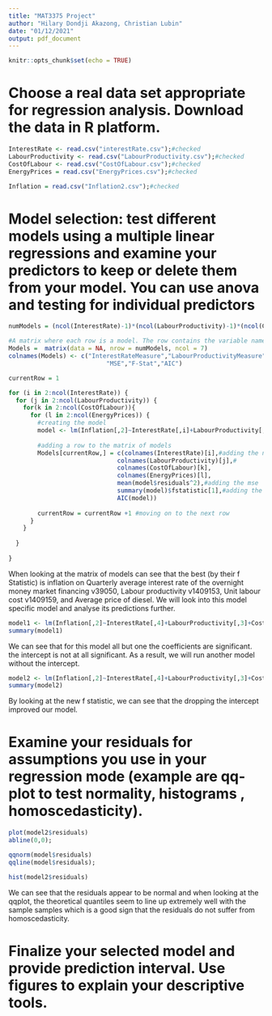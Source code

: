 ```yaml
---
title: "MAT3375 Project"
author: "Hilary Dondji Akazong, Christian Lubin"
date: "01/12/2021"
output: pdf_document
---
```


```r
knitr::opts_chunk$set(echo = TRUE)
```

# Choose a real data set appropriate for regression analysis. Download the data in R platform.
```r
InterestRate <- read.csv("interestRate.csv");#checked
LabourProductivity <- read.csv("LabourProductivity.csv");#checked
CostOfLabour <- read.csv("CostOfLabour.csv");#checked
EnergyPrices = read.csv("EnergyPrices.csv");#checked

Inflation = read.csv("Inflation2.csv");#checked
```

# Model selection: test different models using a multiple linear regressions and examine your predictors to keep or delete them from your model. You can use anova and testing for individual predictors
```r
numModels = (ncol(InterestRate)-1)*(ncol(LabourProductivity)-1)*(ncol(CostOfLabour)-1)*(ncol(EnergyPrices)-1)

#A matrix where each row is a model. The row contains the variable names, the MSE, the F-statistic and the AIC of the model.
Models =  matrix(data = NA, nrow = numModels, ncol = 7)
colnames(Models) <- c("InterestRateMeasure","LabourProductivityMeasure","CostOfLabourMeasure","EnergyPricesMeasure",
                           "MSE","F-Stat","AIC")

```


```r
currentRow = 1

for (i in 2:ncol(InterestRate)) {
  for (j in 2:ncol(LabourProductivity)) {
    for(k in 2:ncol(CostOfLabour)){
      for (l in 2:ncol(EnergyPrices)) {
        #creating the model
        model <- lm(Inflation[,2]~InterestRate[,i]+LabourProductivity[,j]+CostOfLabour[,k]+EnergyPrices[,l])
        
        #adding a row to the matrix of models
        Models[currentRow,] = c(colnames(InterestRate)[i],#adding the names of the variables used
                              colnames(LabourProductivity)[j],#
                              colnames(CostOfLabour)[k],
                              colnames(EnergyPrices)[l],
                              mean(model$residuals^2),#adding the mse
                              summary(model)$fstatistic[1],#adding the fstatistic
                              AIC(model))
        
        currentRow = currentRow +1 #moving on to the next row
      }
    }
    
  }
  
}
```

When looking at the matrix of models can see that the best (by their f Statistic) is inflation on Quarterly average interest rate of the overnight money market financing v39050, Labour productivity v1409153, Unit labour cost v1409159, and Average price of diesel. We will look into this model specific model and analyse its predictions further.

```r
model1 <- lm(Inflation[,2]~InterestRate[,4]+LabourProductivity[,3]+CostOfLabour[,2]+EnergyPrices[,3])
summary(model1)
```
We can see that for this model all but one the coefficients are significant. the intercept is not at all significant. As a result, we will run another model without the intercept.

```r
model2 <- lm(Inflation[,2]~InterestRate[,4]+LabourProductivity[,3]+CostOfLabour[,2]+EnergyPrices[,3]-1)
summary(model2)
```
By looking at the new f statistic, we can see that the dropping the intercept improved our model.

# Examine your residuals for assumptions you use in your regression mode (example are qq-plot to test normality, histograms , homoscedasticity).
```r
plot(model2$residuals)
abline(0,0);

qqnorm(model$residuals)
qqline(model$residuals);

hist(model2$residuals)
```

We can see that the residuals appear to be normal and when looking at the qqplot, the theoretical quantiles seem to line up extremely well with the sample samples which is a good sign that the residuals do not suffer from homoscedasticity.

# Finalize your selected model and provide prediction interval. Use figures to explain your descriptive tools.